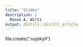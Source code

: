 ```yaml
---
title: "Slides"
description: |
  Mason A. Wirtz
output: distill::distill_article
---
```



file.create(".nojekyll")

